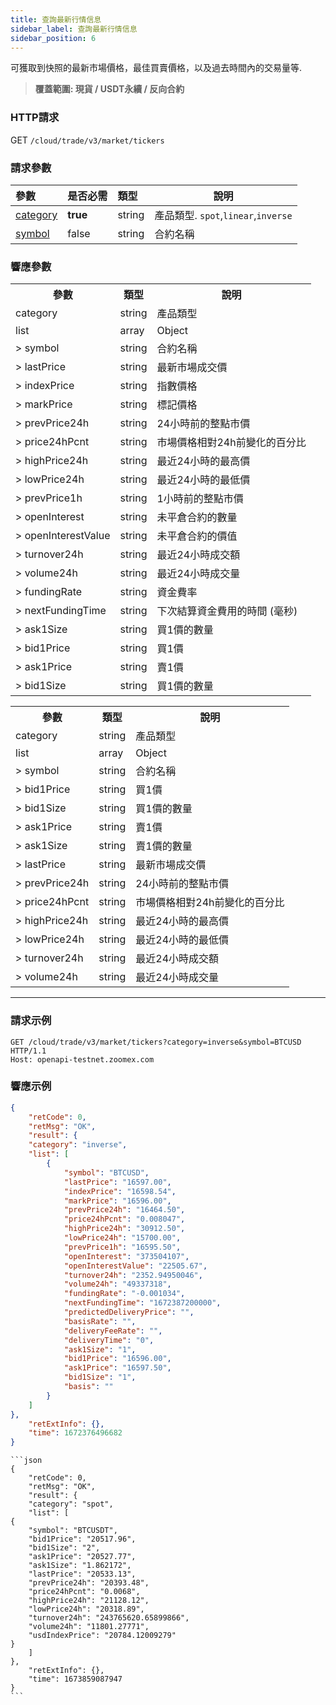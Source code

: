 ```yaml
---
title: 查詢最新行情信息
sidebar_label: 查詢最新行情信息
sidebar_position: 6
---
```


可獲取到快照的最新市場價格，最佳買賣價格，以及過去時間內的交易量等.
> **覆蓋範圍:  現貨 / USDT永續 / 反向合約**


### HTTP請求
GET `/cloud/trade/v3/market/tickers`

### 請求參數
| 參數 | 是否必需 | 類型 | 說明|
|:----- |:-------|:-----|------ |
|[category](../enum#category) |**true** |string |產品類型. `spot`,`linear`,`inverse` |
|[symbol](../enum#symbol) |false |string |合約名稱 |

### 響應參數
<Tabs groupId="market-category">
<TabItem value="linear" label="Linear/Inverse" default>
    <table border="0.8">
        <tr>
            <th>參數</th><th>類型</th><th>說明</th>
        </tr>
        <tr>
            <td>category</td><td>string</td><td>產品類型</td>
        </tr>
        <tr>
            <td>list</td><td>array</td><td>Object</td>
        </tr>
        <tr>
            <td>> symbol</td><td>string</td><td>合約名稱 </td>
        </tr>
        <tr>
            <td>> lastPrice</td><td>string</td><td>最新市場成交價 </td>
        </tr>
        <tr>
            <td>> indexPrice</td><td>string</td><td>指數價格 </td>
        </tr>
        <tr>
            <td>> markPrice</td><td>string</td><td>標記價格 </td>
        </tr>
        <tr>
            <td>> prevPrice24h</td><td>string</td><td>24小時前的整點市價 </td>
        </tr>
        <tr>
            <td>> price24hPcnt</td><td>string</td><td>市場價格相對24h前變化的百分比 </td>
        </tr>
        <tr>
            <td>> highPrice24h</td><td>string</td><td>最近24小時的最高價 </td>
        </tr>
        <tr>
            <td>> lowPrice24h</td><td>string</td><td>最近24小時的最低價 </td>
        </tr>
        <tr>
            <td>> prevPrice1h</td><td>string</td><td>1小時前的整點市價 </td>
        </tr>
        <tr>
            <td>> openInterest</td><td>string</td><td>未平倉合約的數量 </td>
        </tr>
        <tr>
            <td>> openInterestValue</td><td>string</td><td>未平倉合約的價值 </td>
        </tr>
        <tr>
            <td>> turnover24h</td><td>string</td><td>最近24小時成交額 </td>
        </tr>
        <tr>
            <td>> volume24h</td><td>string</td><td>最近24小時成交量 </td>
        </tr>
        <tr>
            <td>> fundingRate</td><td>string</td><td>資金費率 </td>
        </tr>
        <tr>
            <td>> nextFundingTime</td><td>string</td><td>下次結算資金費用的時間 (毫秒) </td>
        </tr>
        <tr>
            <td>> ask1Size</td><td>string</td><td>買1價的數量 </td>
        </tr>
        <tr>
            <td>> bid1Price</td><td>string</td><td>買1價 </td>
        </tr>
        <tr>
            <td>> ask1Price</td><td>string</td><td>賣1價 </td>
        </tr>
        <tr>
            <td>> bid1Size</td><td>string</td><td>買1價的數量 </td>
        </tr>
    </table>
</TabItem>
<TabItem value="spot" label="Spot">
    <table border="0.8">
        <tr>
            <th>參數</th><th>類型</th><th>說明</th>
        </tr>
        <tr>
            <td>category</td><td>string</td><td>產品類型</td>
        </tr>
        <tr>
            <td>list</td><td>array</td><td>Object</td>
        </tr>
        <tr>
            <td>> symbol</td><td>string</td><td>合約名稱 </td>
        </tr>
        <tr>
            <td>> bid1Price</td><td>string</td><td>買1價 </td>
        </tr>
        <tr>
            <td>> bid1Size</td><td>string</td><td>買1價的數量 </td>
        </tr>
        <tr>
            <td>> ask1Price</td><td>string</td><td>賣1價 </td>
        </tr>
        <tr>
            <td>> ask1Size</td><td>string</td><td>賣1價的數量 </td>
        </tr>
        <tr>
            <td>> lastPrice</td><td>string</td><td>最新市場成交價 </td>
        </tr>
        <tr>
            <td>> prevPrice24h</td><td>string</td><td>24小時前的整點市價 </td>
        </tr>
        <tr>
            <td>> price24hPcnt</td><td>string</td><td>市場價格相對24h前變化的百分比 </td>
        </tr>
        <tr>
            <td>> highPrice24h</td><td>string</td><td>最近24小時的最高價 </td>
        </tr>
        <tr>
            <td>> lowPrice24h</td><td>string</td><td>最近24小時的最低價 </td>
        </tr>
        <tr>
            <td>> turnover24h</td><td>string</td><td>最近24小時成交額 </td>
        </tr>
        <tr>
            <td>> volume24h</td><td>string</td><td>最近24小時成交量 </td>
        </tr>
    </table>
</TabItem>

</Tabs>

---

### 請求示例

```shell
GET /cloud/trade/v3/market/tickers?category=inverse&symbol=BTCUSD HTTP/1.1
Host: openapi-testnet.zoomex.com
```

### 響應示例
<Tabs groupId="market-category">
<TabItem value="inverse" label="Linear">

```json
{
    "retCode": 0,
    "retMsg": "OK",
    "result": {
    "category": "inverse",
    "list": [
        {
            "symbol": "BTCUSD",
            "lastPrice": "16597.00",
            "indexPrice": "16598.54",
            "markPrice": "16596.00",
            "prevPrice24h": "16464.50",
            "price24hPcnt": "0.008047",
            "highPrice24h": "30912.50",
            "lowPrice24h": "15700.00",
            "prevPrice1h": "16595.50",
            "openInterest": "373504107",
            "openInterestValue": "22505.67",
            "turnover24h": "2352.94950046",
            "volume24h": "49337318",
            "fundingRate": "-0.001034",
            "nextFundingTime": "1672387200000",
            "predictedDeliveryPrice": "",
            "basisRate": "",
            "deliveryFeeRate": "",
            "deliveryTime": "0",
            "ask1Size": "1",
            "bid1Price": "16596.00",
            "ask1Price": "16597.50",
            "bid1Size": "1",
            "basis": ""
        }
    ]
},
    "retExtInfo": {},
    "time": 1672376496682
}
```
</TabItem>
<TabItem value="spot" label="Spot">

    ```json
    {
        "retCode": 0,
        "retMsg": "OK",
        "result": {
        "category": "spot",
        "list": [
    {
        "symbol": "BTCUSDT",
        "bid1Price": "20517.96",
        "bid1Size": "2",
        "ask1Price": "20527.77",
        "ask1Size": "1.862172",
        "lastPrice": "20533.13",
        "prevPrice24h": "20393.48",
        "price24hPcnt": "0.0068",
        "highPrice24h": "21128.12",
        "lowPrice24h": "20318.89",
        "turnover24h": "243765620.65899866",
        "volume24h": "11801.27771",
        "usdIndexPrice": "20784.12009279"
    }
        ]
    },
        "retExtInfo": {},
        "time": 1673859087947
    }
    ```
</TabItem>
</Tabs>

